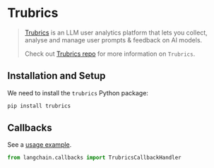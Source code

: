 # Trubrics


>[Trubrics](https://trubrics.com) is an LLM user analytics platform that lets you collect, analyse and manage user
prompts & feedback on AI models.
>
>Check out [Trubrics repo](https://github.com/trubrics/trubrics-sdk) for more information on `Trubrics`.

## Installation and Setup

We need to install the  `trubrics` Python package:

```bash
pip install trubrics
```


## Callbacks

See a [usage example](/docs/integrations/callbacks/trubrics).

```python
from langchain.callbacks import TrubricsCallbackHandler
```
